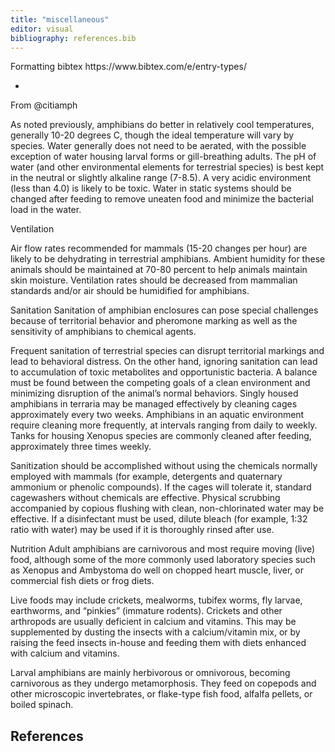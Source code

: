 ```yaml
---
title: "miscellaneous"
editor: visual
bibliography: references.bib
---
```


Formatting bibtex
https://www.bibtex.com/e/entry-types/


-

From @citiamph

As noted previously, amphibians do better in relatively cool temperatures, generally 10-20 degrees C, though the ideal temperature will vary by species. Water generally does not need to be aerated, with the possible exception of water housing larval forms or gill-breathing adults. The pH of water (and other environmental elements for terrestrial species) is best kept in the neutral or slightly alkaline range (7-8.5). A very acidic environment (less than 4.0) is likely to be toxic. Water in static systems should be changed after feeding to remove uneaten food and minimize the bacterial load in the water.

Ventilation

Air flow rates recommended for mammals (15-20 changes per hour) are likely to be dehydrating in terrestrial amphibians. Ambient humidity for these animals should be maintained at 70-80 percent to help animals maintain skin moisture. Ventilation rates should be decreased from mammalian standards and/or air should be humidified for amphibians.

Sanitation
Sanitation of amphibian enclosures can pose special challenges because of territorial behavior and pheromone marking as well as the sensitivity of amphibians to chemical agents.

Frequent sanitation of terrestrial species can disrupt territorial markings and lead to behavioral distress. On the other hand, ignoring sanitation can lead to accumulation of toxic metabolites and opportunistic bacteria. A balance must be found between the competing goals of a clean environment and minimizing disruption of the animal's normal behaviors. Singly housed amphibians in terraria may be managed effectively by cleaning cages approximately every two weeks. Amphibians in an aquatic environment require cleaning more frequently, at intervals ranging from daily to weekly. Tanks for housing Xenopus species are commonly cleaned after feeding, approximately three times weekly.

Sanitization should be accomplished without using the chemicals normally employed with mammals (for example, detergents and quaternary ammonium or phenolic compounds). If the cages will tolerate it, standard cagewashers without chemicals are effective. Physical scrubbing accompanied by copious flushing with clean, non-chlorinated water may be effective. If a disinfectant must be used, dilute bleach (for example, 1:32 ratio with water) may be used if it is thoroughly rinsed after use.

Nutrition
Adult amphibians are carnivorous and most require moving (live) food, although some of the more commonly used laboratory species such as Xenopus and Ambystoma do well on chopped heart muscle, liver, or commercial fish diets or frog diets.

Live foods may include crickets, mealworms, tubifex worms, fly larvae, earthworms, and "pinkies" (immature rodents). Crickets and other arthropods are usually deficient in calcium and vitamins. This may be supplemented by dusting the insects with a calcium/vitamin mix, or by raising the feed insects in-house and feeding them with diets enhanced with calcium and vitamins.

Larval amphibians are mainly herbivorous or omnivorous, becoming carnivorous as they undergo metamorphosis. They feed on copepods and other microscopic invertebrates, or flake-type fish food, alfalfa pellets, or boiled spinach.

## References

